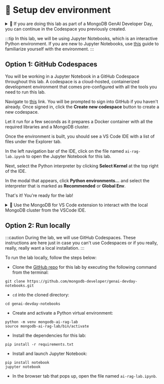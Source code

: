 
# 👐 Setup dev environment

<details>
  <summary>🦹 If you are doing this lab as part of a MongoDB GenAI Developer Day, you can continue in the Codespace you previously created.</summary>

    Navigate to [this](https://github.com/codespaces/new/mongodb-developer/genai-devday-notebooks?quickstart=1) link. Click the **Resume this codespace** button to resume the code space you created previously.

    <Screenshot url="https://github.com/codespaces" src="img/screenshots/20-dev-env/1-dev-env-setup/1-resume-codespace.png" alt="Resume codespace" />

    Give the codespace a few seconds to restart. When files appear under the Explorer, click the file named `ai-rag-lab.ipynb`. This is the Jupyter Notebook you will be using throughout this lab.

    <Screenshot url="https://github.com/codespaces" src="img/screenshots/20-dev-env/1-dev-env-setup/2-nav-notebook.png" alt="Navigate to the notebook" />
</details>

:::tip
In this lab, we will be using Jupyter Notebooks, which is an interactive Python environment. If you are new to Jupyter Notebooks, use [this](https://mongodb-developer.github.io/vector-search-lab/docs/dev-env/jupyter-notebooks) guide to familiarize yourself with the environment.
:::

## Option 1: GitHub Codespaces

You will be working in a Jupyter Notebook in a GitHub Codespace throughout this lab. A codespace is a cloud-hosted, containerized development environment that comes pre-configured with all the tools you need to run this lab.

Navigate to [this](https://github.com/codespaces/new/mongodb-developer/genai-devday-notebooks?quickstart=1) link. You will be prompted to sign into GitHub if you haven't already. Once signed in, click the **Create new codespace** button to create a new codespace.

<Screenshot url="https://github.com/codespaces" src="img/screenshots/20-dev-env/1-dev-env-setup/3-create-codespace.png" alt="Start a codespace" />

Let it run for a few seconds as it prepares a Docker container with all the required libraries and a MongoDB cluster.

Once the environment is built, you should see a VS Code IDE with a list of files under the Explorer tab. 

In the left navigation bar of the IDE, click on the file named `ai-rag-lab.ipynb` to open the Jupyter Notebook for this lab.

<Screenshot url="https://github.com/codespaces" src="img/screenshots/20-dev-env/1-dev-env-setup/2-nav-notebook.png" alt="Navigate to the notebook" />

Next, select the Python interpreter by clicking **Select Kernel** at the top right of the IDE.

<Screenshot url="https://github.com/codespaces" src="img/screenshots/20-dev-env/1-dev-env-setup/4-select-kernel.png" alt="Select kernel" />

In the modal that appears, click **Python environments...** and select the interpreter that is marked as **Recommended** or **Global Env**.

<Screenshot url="https://github.com/codespaces" src="img/screenshots/20-dev-env/1-dev-env-setup/5-python-env-modal.png" alt="Select Python Environments" />

<Screenshot url="https://github.com/codespaces" src="img/screenshots/20-dev-env/1-dev-env-setup/6-select-recommended.png" alt="Select recommended interpreter" />

That's it! You're ready for the lab!

<details>
  <summary>🦹 Use the MongoDB for VS Code extension to interact with the local MongoDB cluster from the VSCode IDE. </summary>

    In the left navigation bar of the IDE, click on the leaf icon. Under Connections, click the **Add Connection** button.

    <Screenshot url="https://github.com/codespaces" src="img/screenshots/20-dev-env/1-dev-env-setup/7-add-connection.png" alt="Add MongoDB connection" />

    In the tab that appears, click the **Connect** button.

    <Screenshot url="https://github.com/codespaces" src="img/screenshots/20-dev-env/1-dev-env-setup/8-click-connect.png" alt="Click Connect" />

    In the modal that appears at the top of the screen, enter the string `mongodb://admin:mongodb@mongodb:27017/` and hit `Enter` on your keyboard.

    <Screenshot url="https://github.com/codespaces" src="img/screenshots/20-dev-env/1-dev-env-setup/9-enter-connection-string.png" alt="Enter connection string" />

    If the connection was successful, you should see the cluster and its default databases under Connections. Any additional databases and collections created during the lab will appear here as well.

    <Screenshot url="https://github.com/codespaces" src="img/screenshots/20-dev-env/1-dev-env-setup/10-connections.png" alt="View connections" />

</details>

## Option 2: Run locally

:::caution
During the lab, we will use GitHub Codespaces. These instructions are here just in case you can't use Codespaces or if you really, really, really want a local installation.
:::

To run the lab locally, follow the steps below:

* Clone the [GitHub repo](https://github.com/mongodb-developer/genai-devday-notebooks.git) for this lab by executing the following command from the terminal:

```
git clone https://github.com/mongodb-developer/genai-devday-notebooks.git
```

* `cd` into the cloned directory:

```
cd genai-devday-notebooks
```

* Create and activate a Python virtual environment:

```
python -m venv mongodb-ai-rag-lab
source mongodb-ai-rag-lab/bin/activate
```

* Install the dependencies for this lab:

```
pip install -r requirements.txt
```

* Install and launch Jupyter Notebook:

```
pip install notebook
jupyter notebook
```

* In the browser tab that pops up, open the file named `ai-rag-lab.ipynb`.

<Screenshot url="localhost:8888/tree" src="img/screenshots/20-dev-env/1-dev-env-setup/11-jupyter-notebook.png" alt="Jupyter Notebook" />